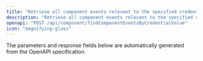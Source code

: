 ```yaml
---
title: "Retrieve all component events relevant to the specified credential value"
description: "Retrieve all component events relevant to the specified credential value"
openapi: "POST /api/component/findComponentEventsByCredentialValue"
icon: "magnifying-glass"
---
```


<Note>
The parameters and response fields below are automatically generated from the OpenAPI specification.
</Note>
